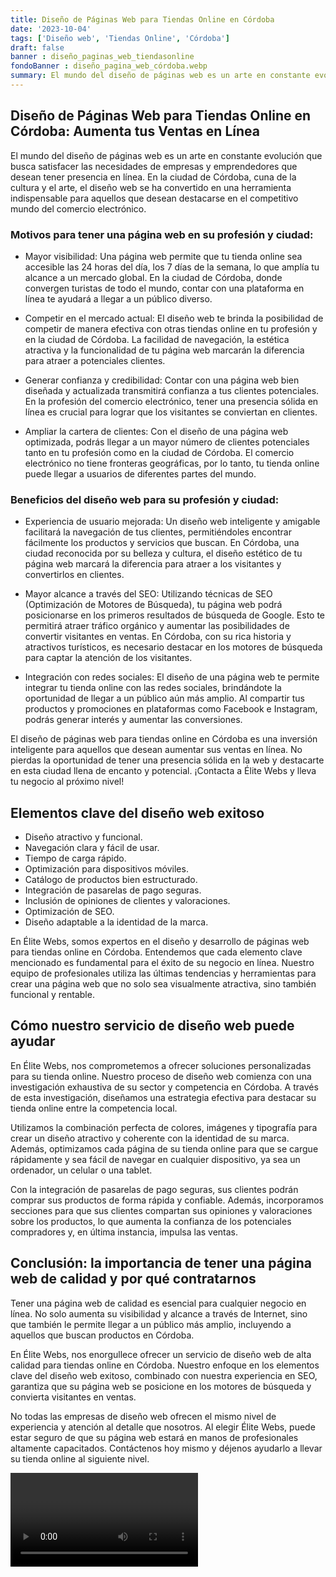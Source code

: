 ```yaml
---
title: Diseño de Páginas Web para Tiendas Online en Córdoba
date: '2023-10-04'
tags: ['Diseño web', 'Tiendas Online', 'Córdoba']
draft: false
banner : diseño_paginas_web_tiendasonline
fondoBanner : diseño_pagina_web_córdoba.webp
summary: El mundo del diseño de páginas web es un arte en constante evolución que busca satisfacer las necesidades de empresas y emprendedores que desean tener presencia en línea. En la ciudad de Córdoba, cuna de la cultura y el arte, el diseño web se ha convertido en una herramienta indispensable para aquellos que desean destacarse en el competitivo mundo del comercio electrónico.
---
```


## Diseño de Páginas Web para Tiendas Online en Córdoba: Aumenta tus Ventas en Línea

El mundo del diseño de páginas web es un arte en constante evolución que busca satisfacer las necesidades de empresas y emprendedores que desean tener presencia en línea. En la ciudad de Córdoba, cuna de la cultura y el arte, el diseño web se ha convertido en una herramienta indispensable para aquellos que desean destacarse en el competitivo mundo del comercio electrónico.

### Motivos para tener una página web en su profesión y ciudad:

- Mayor visibilidad: Una página web permite que tu tienda online sea accesible las 24 horas del día, los 7 días de la semana, lo que amplía tu alcance a un mercado global. En la ciudad de Córdoba, donde convergen turistas de todo el mundo, contar con una plataforma en línea te ayudará a llegar a un público diverso.

- Competir en el mercado actual: El diseño web te brinda la posibilidad de competir de manera efectiva con otras tiendas online en tu profesión y en la ciudad de Córdoba. La facilidad de navegación, la estética atractiva y la funcionalidad de tu página web marcarán la diferencia para atraer a potenciales clientes.

- Generar confianza y credibilidad: Contar con una página web bien diseñada y actualizada transmitirá confianza a tus clientes potenciales. En la profesión del comercio electrónico, tener una presencia sólida en línea es crucial para lograr que los visitantes se conviertan en clientes.

- Ampliar la cartera de clientes: Con el diseño de una página web optimizada, podrás llegar a un mayor número de clientes potenciales tanto en tu profesión como en la ciudad de Córdoba. El comercio electrónico no tiene fronteras geográficas, por lo tanto, tu tienda online puede llegar a usuarios de diferentes partes del mundo.

### Beneficios del diseño web para su profesión y ciudad:

- Experiencia de usuario mejorada: Un diseño web inteligente y amigable facilitará la navegación de tus clientes, permitiéndoles encontrar fácilmente los productos y servicios que buscan. En Córdoba, una ciudad reconocida por su belleza y cultura, el diseño estético de tu página web marcará la diferencia para atraer a los visitantes y convertirlos en clientes.

- Mayor alcance a través del SEO: Utilizando técnicas de SEO (Optimización de Motores de Búsqueda), tu página web podrá posicionarse en los primeros resultados de búsqueda de Google. Esto te permitirá atraer tráfico orgánico y aumentar las posibilidades de convertir visitantes en ventas. En Córdoba, con su rica historia y atractivos turísticos, es necesario destacar en los motores de búsqueda para captar la atención de los visitantes.

- Integración con redes sociales: El diseño de una página web te permite integrar tu tienda online con las redes sociales, brindándote la oportunidad de llegar a un público aún más amplio. Al compartir tus productos y promociones en plataformas como Facebook e Instagram, podrás generar interés y aumentar las conversiones.

El diseño de páginas web para tiendas online en Córdoba es una inversión inteligente para aquellos que desean aumentar sus ventas en línea. No pierdas la oportunidad de tener una presencia sólida en la web y destacarte en esta ciudad llena de encanto y potencial. ¡Contacta a Élite Webs y lleva tu negocio al próximo nivel!

<GifSeo />

<Cta />

## Elementos clave del diseño web exitoso

- Diseño atractivo y funcional.
- Navegación clara y fácil de usar.
- Tiempo de carga rápido.
- Optimización para dispositivos móviles.
- Catálogo de productos bien estructurado.
- Integración de pasarelas de pago seguras.
- Inclusión de opiniones de clientes y valoraciones.
- Optimización de SEO.
- Diseño adaptable a la identidad de la marca.

En Élite Webs, somos expertos en el diseño y desarrollo de páginas web para tiendas online en Córdoba. Entendemos que cada elemento clave mencionado es fundamental para el éxito de su negocio en línea. Nuestro equipo de profesionales utiliza las últimas tendencias y herramientas para crear una página web que no solo sea visualmente atractiva, sino también funcional y rentable.

## Cómo nuestro servicio de diseño web puede ayudar

En Élite Webs, nos comprometemos a ofrecer soluciones personalizadas para su tienda online. Nuestro proceso de diseño web comienza con una investigación exhaustiva de su sector y competencia en Córdoba. A través de esta investigación, diseñamos una estrategia efectiva para destacar su tienda online entre la competencia local.

Utilizamos la combinación perfecta de colores, imágenes y tipografía para crear un diseño atractivo y coherente con la identidad de su marca. Además, optimizamos cada página de su tienda online para que se cargue rápidamente y sea fácil de navegar en cualquier dispositivo, ya sea un ordenador, un celular o una tablet.

Con la integración de pasarelas de pago seguras, sus clientes podrán comprar sus productos de forma rápida y confiable. Además, incorporamos secciones para que sus clientes compartan sus opiniones y valoraciones sobre los productos, lo que aumenta la confianza de los potenciales compradores y, en última instancia, impulsa las ventas.

## Conclusión: la importancia de tener una página web de calidad y por qué contratarnos

Tener una página web de calidad es esencial para cualquier negocio en línea. No solo aumenta su visibilidad y alcance a través de Internet, sino que también le permite llegar a un público más amplio, incluyendo a aquellos que buscan productos en Córdoba.

En Élite Webs, nos enorgullece ofrecer un servicio de diseño web de alta calidad para tiendas online en Córdoba. Nuestro enfoque en los elementos clave del diseño web exitoso, combinado con nuestra experiencia en SEO, garantiza que su página web se posicione en los motores de búsqueda y convierta visitantes en ventas.

No todas las empresas de diseño web ofrecen el mismo nivel de experiencia y atención al detalle que nosotros. Al elegir Élite Webs, puede estar seguro de que su página web estará en manos de profesionales altamente capacitados. Contáctenos hoy mismo y déjenos ayudarlo a llevar su tienda online al siguiente nivel.

<Video />

<CtaBot job='Tiendas Online' city='Córdoba'/>

<Gmaps query='Córdoba+españa+maps' />